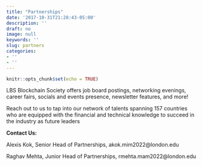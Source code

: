 ```yaml
---
title: "Partnerships"
date: '2017-10-31T21:28:43-05:00'
description: ''
draft: no
image: null
keywords: ''
slug: partners
categories:
- ''
- ''
---
```


```r
knitr::opts_chunk$set(echo = TRUE)
```

LBS Blockchain Society offers job board postings, networking evenings, career fairs, socials and events presence, newsletter features, and more! 

Reach out to us to tap into our network of talents spanning 157 countries who are equipped with the financial and technical knowledge to succeed in the industry as future leaders 

**Contact Us:**

Alexis Kok, Senior Head of Partnerships, akok.mim2022@london.edu 

Raghav Mehta, Junior Head of Partnerships, rmehta.mam2022@london.edu 